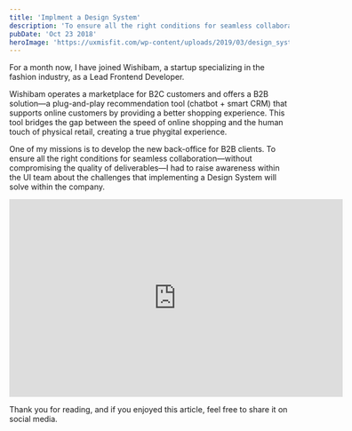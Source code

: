 ```yaml
---
title: 'Implment a Design System'
description: 'To ensure all the right conditions for seamless collaboration—without compromising the quality of deliverables—I had to raise awareness within the UI team about the challenges that implementing a Design System will solve within the company'
pubDate: 'Oct 23 2018'
heroImage: 'https://uxmisfit.com/wp-content/uploads/2019/03/design_systems_featured.jpg'
---
```


For a month now, I have joined Wishibam, a startup specializing in the fashion industry, as a Lead Frontend Developer.

Wishibam operates a marketplace for B2C customers and offers a B2B solution—a plug-and-play recommendation tool (chatbot + smart CRM) that supports online customers by providing a better shopping experience. This tool bridges the gap between the speed of online shopping and the human touch of physical retail, creating a true phygital experience.

One of my missions is to develop the new back-office for B2B clients. To ensure all the right conditions for seamless collaboration—without compromising the quality of deliverables—I had to raise awareness within the UI team about the challenges that implementing a Design System will solve within the company.

<iframe src="https://docs.google.com/presentation/d/e/2PACX-1vRKChmlgDJ70hA1Q11XzdeGrJCLJ3eSwLmHVKbaIlkPtHAaSbD7OdE-l-FPwYhWiZu_FGVp6x0teQGb/embed?start=false&loop=false&delayms=3000" frameborder="0" width="600" height="356" allowfullscreen mozallowfullscreen webkitallowfullscreen></iframe>

Thank you for reading, and if you enjoyed this article, feel free to share it on social media.